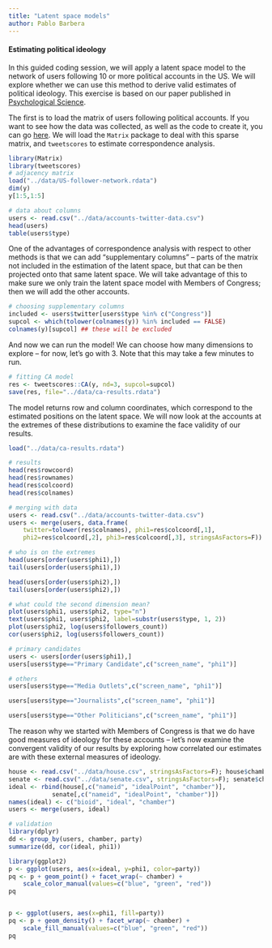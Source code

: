 ```yaml
---
title: "Latent space models"
author: Pablo Barbera
---
```


#### Estimating political ideology

In this guided coding session, we will apply a latent space model to the network of users following 10 or more political accounts in the US. We will explore whether we can use this method to derive valid estimates of political ideology. This exercise is based on our paper published in [Psychological Science](http://pss.sagepub.com/content/26/10/1531).

The first is to load the matrix of users following political accounts. If you want to see how the data was collected, as well as the code to create it, you can go [here](https://github.com/pablobarbera/twitter_ideology/tree/master/2016-election). We will load the `Matrix` package to deal with this sparse matrix, and `tweetscores` to estimate correspondence analysis.


```r
library(Matrix)
library(tweetscores)
# adjacency matrix
load("../data/US-follower-network.rdata")
dim(y)
y[1:5,1:5]

# data about columns
users <- read.csv("../data/accounts-twitter-data.csv")
head(users)
table(users$type)
```

One of the advantages of correspondence analysis with respect to other methods is that we can add "supplementary columns" -- parts of the matrix not included in the estimation of the latent space, but that can be then projected onto that same latent space. We will take advantage of this to make sure we only train the latent space model with Members of Congress; then we will add the other accounts.

```r
# choosing supplementary columns
included <- users$twitter[users$type %in% c("Congress")]
supcol <- which(tolower(colnames(y)) %in% included == FALSE)
colnames(y)[supcol] ## these will be excluded
```

And now we can run the model! We can choose how many dimensions to explore -- for now, let's go with 3. Note that this may take a few minutes to run.

```r
# fitting CA model
res <- tweetscores::CA(y, nd=3, supcol=supcol)
save(res, file="../data/ca-results.rdata")
```

The model returns row and column coordinates, which correspond to the estimated positions on the latent space. We will now look at the accounts at the extremes of these distributions to examine the face validity of our results.

```r
load("../data/ca-results.rdata")

# results
head(res$rowcoord)
head(res$rownames)
head(res$colcoord)
head(res$colnames)

# merging with data
users <- read.csv("../data/accounts-twitter-data.csv")
users <- merge(users, data.frame(
	twitter=tolower(res$colnames), phi1=res$colcoord[,1], 
	phi2=res$colcoord[,2], phi3=res$colcoord[,3], stringsAsFactors=F))

# who is on the extremes
head(users[order(users$phi1),])
tail(users[order(users$phi1),])

head(users[order(users$phi2),])
tail(users[order(users$phi2),])

# what could the second dimension mean?
plot(users$phi1, users$phi2, type="n")
text(users$phi1, users$phi2, label=substr(users$type, 1, 2))
plot(users$phi2, log(users$followers_count))
cor(users$phi2, log(users$followers_count))

# primary candidates
users <- users[order(users$phi1),]
users[users$type=="Primary Candidate",c("screen_name", "phi1")]

# others
users[users$type=="Media Outlets",c("screen_name", "phi1")]

users[users$type=="Journalists",c("screen_name", "phi1")]

users[users$type=="Other Politicians",c("screen_name", "phi1")]
```

The reason why we started with Members of Congress is that we do have good measures of ideology for these accounts -- let's now examine the convergent validity of our results by exploring how correlated our estimates are with these external measures of ideology.

```r
house <- read.csv("../data/house.csv", stringsAsFactors=F); house$chamber <- "House"
senate <- read.csv("../data/senate.csv", stringsAsFactors=F); senate$chamber <- "Senate"
ideal <- rbind(house[,c("nameid", "idealPoint", "chamber")], 
			senate[,c("nameid", "idealPoint", "chamber")])
names(ideal) <- c("bioid", "ideal", "chamber")
users <- merge(users, ideal)

# validation
library(dplyr)
dd <- group_by(users, chamber, party)
summarize(dd, cor(ideal, phi1))

library(ggplot2)
p <- ggplot(users, aes(x=ideal, y=phi1, color=party))
pq <- p + geom_point() + facet_wrap(~ chamber) +
	scale_color_manual(values=c("blue", "green", "red"))
pq


p <- ggplot(users, aes(x=phi1, fill=party))
pq <- p + geom_density() + facet_wrap(~ chamber) +
	scale_fill_manual(values=c("blue", "green", "red"))
pq

```









